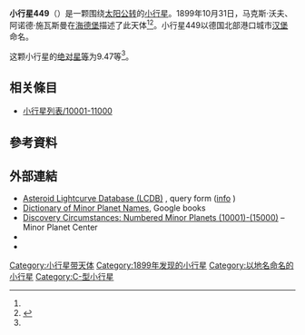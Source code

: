 {{Infobox planet
 | minorplanet     = yes
 | name            = 449 Hamburga
 | background      = #D6D6D6
 | image = 
 | image_size      = 
 | caption         =
 | discovery_ref   =  <ref name="MPC-object" />
 | discoverer      = [[马克斯·沃夫|马克斯·沃夫]]、[[阿诺德·施瓦斯曼|阿诺德·施瓦斯曼]]
 | discovery_site  = [[海德堡|海德堡]]
 | discovered      = 1899年10月31日
 | mpc_name        = 449 Hamburga
 | alt_names       = 449 Hamburga
 | pronounced      = 
 | named_after     = <ref name="MPC-object" />
 | mp_category     = [[主帶小行星|主帶小行星]] <ref name="MPC-object" /><ref name="jpldata" />
 | orbit_ref       = <ref name="a">[http://ssd.jpl.nasa.gov/sbdb.cgi?sstr=449 449] {{Wayback|url=http://ssd.jpl.nasa.gov/sbdb.cgi?sstr=449 |date=20210814174138 }}，小行星數據庫瀏覽器（JPL Small-Body Database Browser）－[[美国国家航空航天局|美国国家航空航天局]]喷气推进实验室</ref>
 | epoch           = 2018-03-23.0（[[儒略日|JD]] 2458200.5）
 | uncertainty     = 0
 | observation_arc = 
 | aphelion = {{convert|2.993|AU|km|3|abbr=on|lk=out}}
 | perihelion      = {{convert|2.1100985|AU|km|3|abbr=on}}
 | semimajor       = 2.5515618
 | eccentricity    = 0.1730169
 | period          = 4.08[[儒略年|yr]]
 | mean_anomaly    = 277.23397[[度|°]]
 | mean_motion     = {{Deg2DMS|0.24182140|sup=ms}} / day
 | inclination     = 3.08469
 | asc_node        = 85.92013°
 | arg_peri        = 47.26705
 | mean_diameter   = 
 | rotation        = 
 | albedo          =
 | spectral_type   =
 | abs_magnitude   = 9.47<ref name="jpldata" />
}}
'''小行星449'''（{{lang-en|449 Hamburga}}）是一颗围绕[[太阳|太阳]][[公转|公转]]的[[小行星|小行星]]。1899年10月31日，马克斯·沃夫、阿诺德·施瓦斯曼在[[海德堡|海德堡]]描述了此天体<ref name="a" /><ref>{{cite news|title=小行星列表|url=http://cfa-www.harvard.edu/iau/lists/NumberedMPs.txt|accessdate=2018-10-19|newspaper=哈佛大学|archive-date=2008-05-17|archive-url=https://web.archive.org/web/20080517010638/http://cfa-www.harvard.edu/iau/lists/NumberedMPs.txt|dead-url=no}}</ref>。小行星449以德国北部港口城市[[汉堡|汉堡]]命名。

这颗小行星的[[绝对星等|绝对星等]]为9.47等<ref name="a" />。

== 相关條目 ==
*[[小行星列表/10001-11000|小行星列表/10001-11000]]

== 參考資料 ==
{{reflist|refs=

<ref name="jpldata">{{cite web
  |type       = 2018-01-26 last obs.
  |title      = JPL Small-Body Database Browser:449 Hamburga-449 Hamburga
  |url        = https://ssd.jpl.nasa.gov/sbdb.cgi?sstr=449
  |publisher  = [[Jet_Propulsion_Laboratory|Jet Propulsion Laboratory]]
  |accessdate = 28 March 2018}}</ref>

<ref name="MPC-object">{{cite web
  |title      = 449 Hamburga
  |work      = Minor Planet Center
  |url      = https://www.minorplanetcenter.net/db_search/show_object?object_id=449
  |accessdate      = 28 March 2018
  |archive-date      = 2017-11-07
  |archive-url      = https://web.archive.org/web/20171107032252/http://www.minorplanetcenter.net/db_search/show_object?object_id=449
  |dead-url      = no
  }}</ref>

}}

==  外部連結 ==
* [http://www.minorplanet.info/PHP/lcdbsummaryquery.php Asteroid Lightcurve Database (LCDB)] {{Wayback|url=http://www.minorplanet.info/PHP/lcdbsummaryquery.php |date=20171210173955 }}, query form ([http://www.minorplanet.info/lightcurvedatabase.html info] {{Wayback|url=http://www.minorplanet.info/lightcurvedatabase.html |date=20171216050541 }})
* [https://books.google.com/books?id=aeAg1X7afOoC&pg Dictionary of Minor Planet Names], Google books
* [http://www.minorplanetcenter.net/iau/lists/NumberedMPs010001.html Discovery Circumstances: Numbered Minor Planets (10001)-(15000)] {{Wayback|url=http://www.minorplanetcenter.net/iau/lists/NumberedMPs010001.html |date=20180612162317 }} – Minor Planet Center
* {{AstDys|449}}
* {{JPL small body}}

{{Minor Planet Number|[[小行星448|小行星448]]|[[小行星450|小行星450]]}}
{{小天体}}

[[Category:小行星带天体|Category:小行星带天体]]
[[Category:1899年发现的小行星|Category:1899年发现的小行星]]
[[Category:以地名命名的小行星|Category:以地名命名的小行星]]
[[Category:C-型小行星|Category:C-型小行星]]